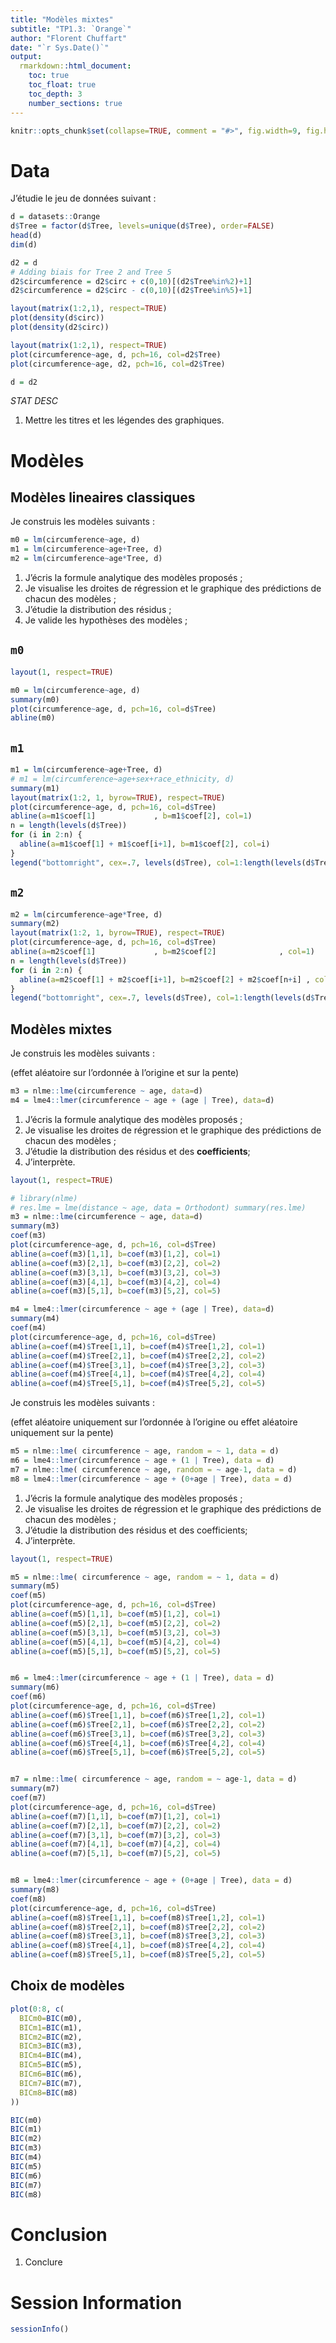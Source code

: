 ```yaml
---
title: "Modèles mixtes"
subtitle: "TP1.3: `Orange`"
author: "Florent Chuffart"
date: "`r Sys.Date()`"
output: 
  rmarkdown::html_document:
    toc: true
    toc_float: true
    toc_depth: 3
    number_sections: true
---
```



```r
knitr::opts_chunk$set(collapse=TRUE, comment = "#>", fig.width=9, fig.height=6, eval=TRUE, echo=TRUE, results="verbatim", warning=FALSE)
```
# Data

J’étudie le jeu de données suivant : 

```r
d = datasets::Orange
d$Tree = factor(d$Tree, levels=unique(d$Tree), order=FALSE)
head(d)
dim(d)

d2 = d
# Adding biais for Tree 2 and Tree 5
d2$circumference = d2$circ + c(0,10)[(d2$Tree%in%2)+1]
d2$circumference = d2$circ - c(0,10)[(d2$Tree%in%5)+1]

layout(matrix(1:2,1), respect=TRUE)
plot(density(d$circ))
plot(density(d2$circ))

layout(matrix(1:2,1), respect=TRUE)
plot(circumference~age, d, pch=16, col=d2$Tree)
plot(circumference~age, d2, pch=16, col=d2$Tree)

d = d2


```

*STAT DESC*

1. Mettre les titres et les légendes des graphiques.




# Modèles

## Modèles lineaires classiques

Je construis les modèles suivants : 

```r
m0 = lm(circumference~age, d)
m1 = lm(circumference~age+Tree, d)
m2 = lm(circumference~age*Tree, d)
```



1. J’écris la formule analytique des modèles proposés ;
2. Je visualise les droites de régression et le graphique des prédictions de chacun des modèles ;
3. J’étudie la distribution des résidus ; 
4. Je valide les hypothèses des modèles ;

## `m0`
```r
layout(1, respect=TRUE)

m0 = lm(circumference~age, d)
summary(m0)
plot(circumference~age, d, pch=16, col=d$Tree)
abline(m0)
```

## `m1`
```r
m1 = lm(circumference~age+Tree, d)
# m1 = lm(circumference~age+sex+race_ethnicity, d)
summary(m1)
layout(matrix(1:2, 1, byrow=TRUE), respect=TRUE)
plot(circumference~age, d, pch=16, col=d$Tree)
abline(a=m1$coef[1]             , b=m1$coef[2], col=1)
n = length(levels(d$Tree))
for (i in 2:n) {
  abline(a=m1$coef[1] + m1$coef[i+1], b=m1$coef[2], col=i)  
}
legend("bottomright", cex=.7, levels(d$Tree), col=1:length(levels(d$Tree)), pch=16)
```

## `m2`
```r
m2 = lm(circumference~age*Tree, d)
summary(m2)
layout(matrix(1:2, 1, byrow=TRUE), respect=TRUE)
plot(circumference~age, d, pch=16, col=d$Tree)
abline(a=m2$coef[1]             , b=m2$coef[2]              , col=1)
n = length(levels(d$Tree))
for (i in 2:n) {
  abline(a=m2$coef[1] + m2$coef[i+1], b=m2$coef[2] + m2$coef[n+i] , col=i)
}
legend("bottomright", cex=.7, levels(d$Tree), col=1:length(levels(d$Tree)), pch=16)
```



## Modèles mixtes

Je construis les modèles suivants : 

(effet aléatoire sur l’ordonnée à l’origine et sur la pente)


```r
m3 = nlme::lme(circumference ~ age, data=d)
m4 = lme4::lmer(circumference ~ age + (age | Tree), data=d)
```

1. J’écris la formule analytique des modèles proposés ;
2. Je visualise les droites de régression et le graphique des prédictions de chacun des modèles ;
3. J’étudie la distribution des résidus et des **coefficients**; 
4. J’interprète.



```r
layout(1, respect=TRUE)

# library(nlme)
# res.lme = lme(distance ~ age, data = Orthodont) summary(res.lme)
m3 = nlme::lme(circumference ~ age, data=d)
summary(m3)
coef(m3)
plot(circumference~age, d, pch=16, col=d$Tree)
abline(a=coef(m3)[1,1], b=coef(m3)[1,2], col=1)
abline(a=coef(m3)[2,1], b=coef(m3)[2,2], col=2)
abline(a=coef(m3)[3,1], b=coef(m3)[3,2], col=3)
abline(a=coef(m3)[4,1], b=coef(m3)[4,2], col=4)
abline(a=coef(m3)[5,1], b=coef(m3)[5,2], col=5)

m4 = lme4::lmer(circumference ~ age + (age | Tree), data=d)
summary(m4)
coef(m4)
plot(circumference~age, d, pch=16, col=d$Tree)
abline(a=coef(m4)$Tree[1,1], b=coef(m4)$Tree[1,2], col=1)
abline(a=coef(m4)$Tree[2,1], b=coef(m4)$Tree[2,2], col=2)
abline(a=coef(m4)$Tree[3,1], b=coef(m4)$Tree[3,2], col=3)
abline(a=coef(m4)$Tree[4,1], b=coef(m4)$Tree[4,2], col=4)
abline(a=coef(m4)$Tree[5,1], b=coef(m4)$Tree[5,2], col=5)
```



Je construis les modèles suivants : 

(effet aléatoire uniquement sur l’ordonnée à l’origine ou  effet aléatoire uniquement sur la pente)

```r
m5 = nlme::lme( circumference ~ age, random = ~ 1, data = d)
m6 = lme4::lmer(circumference ~ age + (1 | Tree), data = d)
m7 = nlme::lme( circumference ~ age, random = ~ age-1, data = d)
m8 = lme4::lmer(circumference ~ age + (0+age | Tree), data = d)
```

1. J’écris la formule analytique des modèles proposés ;
2. Je visualise les droites de régression et le graphique des prédictions de chacun des modèles ;
3. J’étudie la distribution des résidus et des coefficients; 
4. J’interprète.


```r
layout(1, respect=TRUE)

m5 = nlme::lme( circumference ~ age, random = ~ 1, data = d)
summary(m5)
coef(m5)
plot(circumference~age, d, pch=16, col=d$Tree)
abline(a=coef(m5)[1,1], b=coef(m5)[1,2], col=1)
abline(a=coef(m5)[2,1], b=coef(m5)[2,2], col=2)
abline(a=coef(m5)[3,1], b=coef(m5)[3,2], col=3)
abline(a=coef(m5)[4,1], b=coef(m5)[4,2], col=4)
abline(a=coef(m5)[5,1], b=coef(m5)[5,2], col=5)


m6 = lme4::lmer(circumference ~ age + (1 | Tree), data = d)
summary(m6)
coef(m6)
plot(circumference~age, d, pch=16, col=d$Tree)
abline(a=coef(m6)$Tree[1,1], b=coef(m6)$Tree[1,2], col=1)
abline(a=coef(m6)$Tree[2,1], b=coef(m6)$Tree[2,2], col=2)
abline(a=coef(m6)$Tree[3,1], b=coef(m6)$Tree[3,2], col=3)
abline(a=coef(m6)$Tree[4,1], b=coef(m6)$Tree[4,2], col=4)
abline(a=coef(m6)$Tree[5,1], b=coef(m6)$Tree[5,2], col=5)


m7 = nlme::lme( circumference ~ age, random = ~ age-1, data = d)
summary(m7)
coef(m7)
plot(circumference~age, d, pch=16, col=d$Tree)
abline(a=coef(m7)[1,1], b=coef(m7)[1,2], col=1)
abline(a=coef(m7)[2,1], b=coef(m7)[2,2], col=2)
abline(a=coef(m7)[3,1], b=coef(m7)[3,2], col=3)
abline(a=coef(m7)[4,1], b=coef(m7)[4,2], col=4)
abline(a=coef(m7)[5,1], b=coef(m7)[5,2], col=5)


m8 = lme4::lmer(circumference ~ age + (0+age | Tree), data = d)
summary(m8)
coef(m8)
plot(circumference~age, d, pch=16, col=d$Tree)
abline(a=coef(m8)$Tree[1,1], b=coef(m8)$Tree[1,2], col=1)
abline(a=coef(m8)$Tree[2,1], b=coef(m8)$Tree[2,2], col=2)
abline(a=coef(m8)$Tree[3,1], b=coef(m8)$Tree[3,2], col=3)
abline(a=coef(m8)$Tree[4,1], b=coef(m8)$Tree[4,2], col=4)
abline(a=coef(m8)$Tree[5,1], b=coef(m8)$Tree[5,2], col=5)
```



## Choix de modèles

```r
plot(0:8, c(
  BICm0=BIC(m0),
  BICm1=BIC(m1),
  BICm2=BIC(m2),
  BICm3=BIC(m3),
  BICm4=BIC(m4),
  BICm5=BIC(m5),
  BICm6=BIC(m6),
  BICm7=BIC(m7),
  BICm8=BIC(m8)
))
```
```r
BIC(m0)
BIC(m1)
BIC(m2)
BIC(m3)
BIC(m4)
BIC(m5)
BIC(m6)
BIC(m7)
BIC(m8)
```


# Conclusion

1. Conclure

# Session Information

```r
sessionInfo()
```

